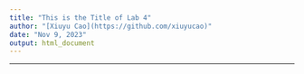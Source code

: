 ```yaml
---
title: "This is the Title of Lab 4"
author: "[Xiuyu Cao](https://github.com/xiuyucao)"
date: "Nov 9, 2023"
output: html_document
---
```


******************************************************